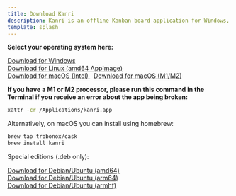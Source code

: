 ```yaml
---
title: Download Kanri
description: Kanri is an offline Kanban board application for Windows, macOS and Linux, built with simplicity and user experience in mind.
template: splash
---
```


**Select your operating system here:**

<a href="https://github.com/trobonox/kanri/releases/download/app-v0.5.1/kanri_0.5.1_x64_en-US.msi"> Download for Windows </a>
<br/>
<a href="https://github.com/trobonox/kanri/releases/download/app-v0.5.1/kanri_0.5.1_amd64.AppImage"> Download for Linux (amd64 AppImage) </a>
<br/>
<a href="https://github.com/trobonox/kanri/releases/download/app-v0.5.1/kanri_0.5.1_x64.dmg"> Download for macOS (Intel) </a>
&nbsp;
<a href="https://github.com/trobonox/kanri/releases/download/app-v0.5.1/kanri_0.5.1_aarch64.dmg"> Download for macOS (M1/M2) </a>

**If you have a M1 or M2 processor, please run this command in the Terminal if you receive an error about the app being broken:**
```bash
xattr -cr /Applications/kanri.app
```

Alternatively, on macOS you can install using homebrew:
```bash
brew tap trobonox/cask
brew install kanri
```


Special editions (.deb only):

<a href="https://github.com/trobonox/kanri/releases/download/app-v0.5.1/kanri_0.5.1_amd64.deb"> Download for Debian/Ubuntu (amd64) </a>
<br/>
<a href="https://github.com/trobonox/kanri/releases/download/app-v0.5.1/kanri_0.5.1_arm64.deb"> Download for Debian/Ubuntu (arm64) </a>
<br/>
<a href="https://github.com/trobonox/kanri/releases/download/app-v0.5.1/kanri_0.5.1_armhf.deb"> Download for Debian/Ubuntu (armhf) </a>
